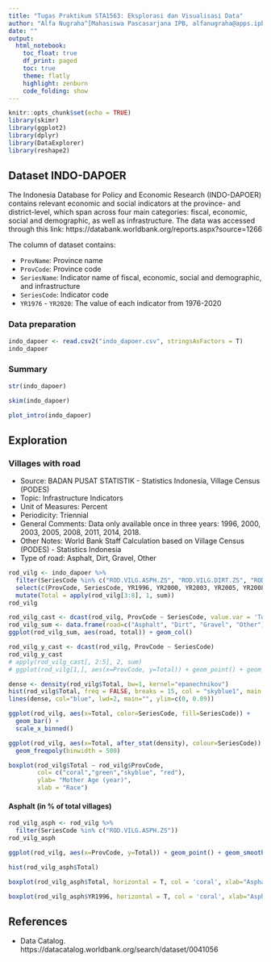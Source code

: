 ```yaml
---
title: "Tugas Praktikum STA1563: Eksplorasi dan Visualisasi Data"
author: "Alfa Nugraha^[Mahasiswa Pascasarjana IPB, alfanugraha@apps.ipb.ac.id]"
date: ""
output:
  html_notebook:
    toc_float: true
    df_print: paged
    toc: true
    theme: flatly
    highlight: zenburn
    code_folding: show
---
```


```r
knitr::opts_chunk$set(echo = TRUE)
library(skimr)
library(ggplot2)
library(dplyr)
library(DataExplorer)
library(reshape2)
```


## Dataset INDO-DAPOER

The Indonesia Database for Policy and Economic Research (INDO-DAPOER) contains relevant economic and social indicators at the province- and district-level, which span across four main categories: fiscal, economic, social and demographic, as well as infrastructure. The data was accessed through this link: https://databank.worldbank.org/reports.aspx?source=1266

The column of dataset contains:

- `ProvName`: Province name
- `ProvCode`: Province code
- `SeriesName`: Indicator name of fiscal, economic, social and demographic, and infrastructure
- `SeriesCode`: Indicator code
- `YR1976` - `YR2020`: The value of each indicator from 1976-2020


### Data preparation

```r
indo_dapoer <- read.csv2("indo_dapoer.csv", stringsAsFactors = T)
indo_dapoer
```

### Summary

```r
str(indo_dapoer)
```

```r
skim(indo_dapoer)
```

```r
plot_intro(indo_dapoer)
```


## Exploration

### Villages with road

- Source: BADAN PUSAT STATISTIK - Statistics Indonesia, Village Census (PODES)
- Topic: Infrastructure Indicators
- Unit of Measures: Percent
- Periodicity: Triennial
- General Comments: Data only available once in three years: 1996, 2000, 2003, 2005, 2008, 2011, 2014, 2018.
- Other Notes: World Bank Staff Calculation based on Village Census (PODES) - Statistics Indonesia
- Type of road: Asphalt, Dirt, Gravel, Other


```r
rod_vilg <- indo_dapoer %>% 
  filter(SeriesCode %in% c("ROD.VILG.ASPH.ZS", "ROD.VILG.DIRT.ZS", "ROD.VILG.GRAVL.ZS", "ROD.VILG.OTHR.ZS")) %>%
  select(c(ProvCode, SeriesCode, YR1996, YR2000, YR2003, YR2005, YR2008, YR2011, YR2014, YR2018)) %>%
  mutate(Total = apply(rod_vilg[3:8], 1, sum))
rod_vilg
```

```r
rod_vilg_cast <- dcast(rod_vilg, ProvCode ~ SeriesCode, value.var = 'Total')
rod_vilg_sum <- data.frame(road=c("Asphalt", "Dirt", "Gravel", "Other"), total=apply(rod_vilg_cast[, 2:5], 2, sum))
ggplot(rod_vilg_sum, aes(road, total)) + geom_col()
```

```r
rod_vilg_y_cast <- dcast(rod_vilg, ProvCode ~ SeriesCode)
rod_vilg_y_cast
# apply(rod_vilg_cast[, 2:5], 2, sum)
# ggplot(rod_vilg[1,], aes(x=ProvCode, y=Total)) + geom_point() + geom_smooth()
```



```r
dense <- density(rod_vilg$Total, bw=1, kernel="epanechnikov")
hist(rod_vilg$Total, freq = FALSE, breaks = 15, col = "skyblue1", main = "", xlab = "Total")
lines(dense, col="blue", lwd=2, main="", ylim=c(0, 0.09))
```


```r
ggplot(rod_vilg, aes(x=Total, color=SeriesCode, fill=SeriesCode)) +
  geom_bar() + 
  scale_x_binned()
```
```r
ggplot(rod_vilg, aes(x=Total, after_stat(density), colour=SeriesCode)) +
  geom_freqpoly(binwidth = 500)
```


```r
boxplot(rod_vilg$Total ~ rod_vilg$ProvCode,
        col= c("coral","green","skyblue", "red"),
        ylab= "Mother Age (year)",
        xlab = "Race")
```


#### Asphalt (in % of total villages)

```r
rod_vilg_asph <- rod_vilg %>% 
  filter(SeriesCode %in% c("ROD.VILG.ASPH.ZS")) 
rod_vilg_asph
```

```r
ggplot(rod_vilg, aes(x=ProvCode, y=Total)) + geom_point() + geom_smooth()
```

```r
hist(rod_vilg_asph$Total)
```


```r
boxplot(rod_vilg_asph$Total, horizontal = T, col = 'coral', xlab="Asphalt (in % of total villages)")
```

```r
boxplot(rod_vilg_asph$YR1996, horizontal = T, col = 'coral', xlab="Asphalt (in % of total villages)")
```

## References

- Data Catalog. https://datacatalog.worldbank.org/search/dataset/0041056
